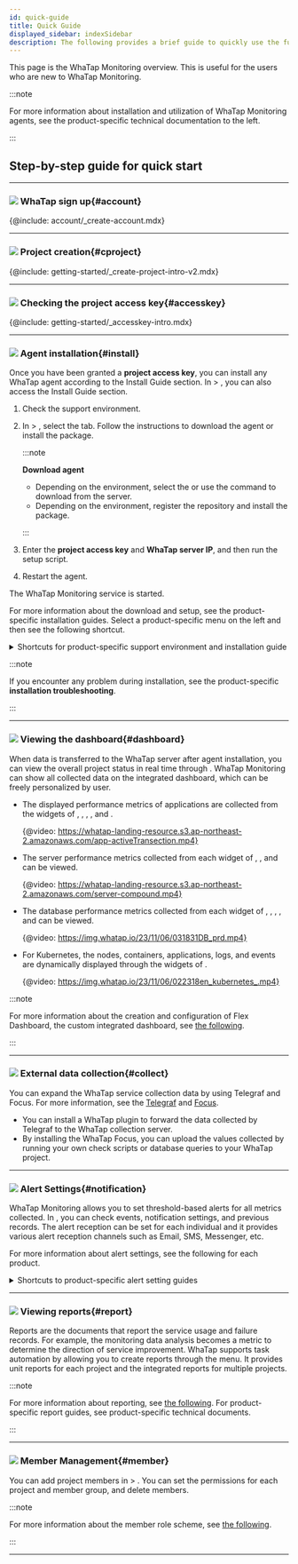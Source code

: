 ```yaml
---
id: quick-guide
title: Quick Guide
displayed_sidebar: indexSidebar
description: The following provides a brief guide to quickly use the functions of WhaTap Monitoring.
---
```


This page is the WhaTap Monitoring overview. This is useful for the users who are new to WhaTap Monitoring.

:::note

For more information about installation and utilization of WhaTap Monitoring agents, see the product-specific technical documentation to the left.

:::

## Step-by-step guide for quick start

* * *

### ![](/img/number-01.png) WhaTap sign up{#account}

{@include: account/_create-account.mdx}   

* * *

### ![](/img/number-02.png) Project creation{#cproject}

{@include: getting-started/_create-project-intro-v2.mdx}

* * *

### ![](/img/number-03.png) Checking the project access key{#accesskey}

{@include: getting-started/_accesskey-intro.mdx} 

* * *

### ![](/img/number-04.png) Agent installation{#install}

Once you have been granted a **project access key**, you can install any WhaTap agent according to the Install Guide section. In <Cmdname sid="management" className="uitext" /> > <Cmdname sid="agent_installation" className="uitext" />, you can also access the Install Guide section.

1. Check the support environment. 

2. In <Cmdname sid="management" className="uitext" /> > <Cmdname sid="agent_installation" className="uitext" />, select the <Cmdname sid="JAVA-agent-setup-1-subject" className="uitext" /> tab. Follow the instructions to download the agent or install the package.

   :::note 

   **Download agent**

   - Depending on the environment, select the <Cmdname sid="download" className="uitext" /> or use the command to download from the server.
   - Depending on the environment, register the repository and install the package.

   :::

3. Enter the **project access key** and **WhaTap server IP**, and then run the setup script.  

4. Restart the agent. 

The WhaTap Monitoring service is started. 

For more information about the download and setup, see the product-specific installation guides. Select a product-specific menu on the left and then see the following shortcut.

<details>
<summary>Shortcuts for product-specific support environment and installation guide</summary>

- **Java**
  - [Support environment](java/supported-spec)
  - [Agent installation](java/install-agent)
- **PHP**
  - [Support environment](php/supported-spec)
  - [Agent installation](php/install-agent)
- **Node.js**
  - [Support environment](nodejs/supported-spec)
  - [Agent installation](nodejs/install-agent)
- **Python**
  - [Support environment](python/supported-spec)
  - [Agent installation](python/install-agent)
- **.NET**
  - [Support environment](dotnet/supported-spec)
  - [Agent installation](dotnet/install-agent)
- **Go**
  - [Support environment](golang/supported-spec)
  - [Agent installation](golang/install-agent)
- **Server**
  - [Support environment](server/supported-spec)
  - [Agent installation](server/install-agent)
- **Kubernetes**
  - [Support environment](kubernetes/supported-spec)
  - [Agent installation](kubernetes/install) 
- **PostgreSQL**
  - [Support environment](postgresql/monitoring-support)
  - [Agent installation](postgresql/install-agent)
- **Oracle**
  - [Support environment](oracle/monitoring-support)
  - [Agent installation](oracle/install-agent)
- **MySQL**
  - [Support environment](mysql/monitoring-support)
  - [Agent installation](mysql/install-agent)
- **SQL Server**
  - [Support environment](mssql/monitoring-support)
  - [Agent installation](mssql/install-agent)
- **Tibero**
  - [Support environment](tibero/monitoring-support)
  - [Agent installation](tibero/install-agent)
- **CUBRID**
  - [Support environment](cubrid/monitoring-support)
  - [Agent installation](cubrid/install-agent)
- **Altibase**
  - [Support environment](altibase/monitoring-support)
  - [Agent installation](altibase/install-agent)
- **Redis**
  - [Support environment](redis/monitoring-support)
  - [Agent installation](redis/install-agent)
- **MongoDB**
  - [Support environment](mongodb/monitoring-support)
  - [Agent installation](mongodb/install-agent)
- [URL](url/url-install)
- **Cloud** 
  - [Amazon ECS](amazon-ecs/install-agent)
  - [Amazon Cloudwatch](amazon-cloudwatch/install-agent)
  - [Azure Monitor](azure/install-agent)
  - [Naver Cloud Monitoring](ncloud/install-agent)
  - [Oracle Cloud Monitor](oracle-cloud/install-agent)
- [Log](log/log-function)

</details>

:::note

If you encounter any problem during installation, see the product-specific **installation troubleshooting**.

:::

* * *

### ![](/img/number-05.png) Viewing the dashboard{#dashboard}

When data is transferred to the WhaTap server after agent installation, you can view the overall project status in real time through <Cmdname sid="dashboard" className="uitext" />. WhaTap Monitoring can show all collected data on the integrated dashboard, which can be freely personalized by user.

- The displayed performance metrics of applications are collected from the widgets of <Cmdname sid="app_dashboard" className="uitext" />, <Cmdname sid="transaction_map" className="uitext" />, <Cmdname sid="active_transaction" className="uitext" />, <Cmdname sid="application_topology" className="uitext" />, and <Cmdname sid="flexboard" className="uitext" />.

  {@video: https://whatap-landing-resource.s3.ap-northeast-2.amazonaws.com/app-activeTransection.mp4}

- The server performance metrics collected from each widget of <Cmdname sid="sms_resource_board" className="uitext" />, <Cmdname sid="sms_compound_eye" className="uitext" />, and <Cmdname sid="flexboard" className="uitext" /> can be viewed.

  {@video: https://whatap-landing-resource.s3.ap-northeast-2.amazonaws.com/server-compound.mp4}

- The database performance metrics collected from each widget of <Cmdname sid="instance_list" className="uitext" />, <Cmdname sid="instance_monitoring" className="uitext" />, <Cmdname sid="multi_instance_monitoring" className="uitext" />, <Cmdname sid="slow_query" className="uitext" />, and <Cmdname sid="flexboard" className="uitext" /> can be viewed.

  {@video: https://img.whatap.io/23/11/06/031831DB_prd.mp4}

- For Kubernetes, the nodes, containers, applications, logs, and events are dynamically displayed through the widgets of <Cmdname sid="containerMap" className="uitext" />.

  {@video: https://img.whatap.io/23/11/06/022318en_kubernetes_.mp4}

:::note

For more information about the creation and configuration of Flex Dashboard, the custom integrated dashboard, see [the following](java/flex-board).

:::

* * *

### ![](/img/number-06.png) External data collection{#collect}

You can expand the WhaTap service collection data by using Telegraf and Focus. For more information, see the [Telegraf](telegraf/introduction.mdx) and [Focus](focus/introduction.mdx).

- You can install a WhaTap plugin to forward the data collected by Telegraf to the WhaTap collection server.
- By installing the WhaTap Focus, you can upload the values collected by running your own check scripts or database queries to your WhaTap project.

* * *

### ![](/img/ic-number-07.svg) Alert Settings{#notification}

WhaTap Monitoring allows you to set threshold-based alerts for all metrics collected. In <Cmdname sid="event_statistic" className="uitext" />, you can check events, notification settings, and previous records. The alert reception can be set for each individual and it provides various alert reception channels such as Email, SMS, Messenger, etc. 

For more information about alert settings, see the following for each product. 

<details>
<summary>Shortcuts to product-specific alert setting guides</summary>

- [Java](java/apm-set-notice)
- [PHP](php/apm-set-notice)
- [Node.js](nodejs/apm-set-notice)
- [Python](python/apm-set-notice)
- [.NET](dotnet/apm-set-notice)
- [Go](golang/apm-set-notice)
- [Server](server/set-notice)
- [PostgreSQL](postgresql/set-notice)
- [Oracle](oracle/set-notice)
- [MySQL](mysql/set-notice)
- [SQL Server](mssql/set-notice)
- [Tibero](tibero/set-notice)
- [CUBRID](cubrid/set-notice)
- [Altibase](altibase/set-notice)
- [Redis](redis/set-notice)
- [MongoDB](mongodb/set-notice) 
- [Kubernetes](kubernetes/set-notice)
- [URL](url/url-event)
- [Amazon CloudWatch](amazon-cloudwatch/set-notice)
- [Amazon ECS](amazon-ecs/set-notice)
- [Azure Monitor](azure/set-notice)
- [Naver Cloud Monitoring](ncloud/set-notice)
- [Oracle Cloudd Monitor](oracle-cloud/set-notice)
- [Log](log/set-notice)

</details>

* * *

### ![](/img/ic-number-08.svg) Viewing reports{#report}

Reports are the documents that report the service usage and failure records. For example, the monitoring data analysis becomes a metric to determine the direction of service improvement. WhaTap supports task automation by allowing you to create reports through the <Cmdname sid="report" className="uitext" /> menu. It provides unit reports for each project and the integrated reports for multiple projects.

:::note

For more information about reporting, see [the following](java/report-intro). For product-specific report guides, see product-specific technical documents.

:::

* * *

### ![](/img/ic-number-09.svg) Member Management{#member}

You can add project members in <Cmdname sid="management" className="uitext" /> > <Cmdname sid="project_member" className="uitext" />. You can set the permissions for each project and member group, and delete members.  

:::note

For more information about the member role scheme, see [the following](project/project-structure#project-auth).

:::

* * *
